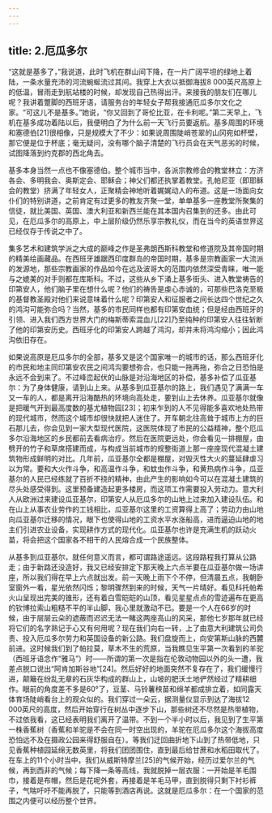 ```yaml
---
---
---
```

title: 2.厄瓜多尔
---




“这就是基多了，”我说道，此时飞机在群山间下降，在一片广阔平坦的绿地上着陆，一条水量充沛的河流蜿蜒流过其间。我穿上大衣以抵御海拔8 000英尺高原上的低温，冒雨走到航站楼的时候，却发现自己热得出汗。来接我的朋友们在哪儿呢？我讲着蹩脚的西班牙语，请服务台的年轻女子帮我接通厄瓜多尔文化之家。“可这儿不是基多。”她说，“你又回到了哥伦比亚，在卡利呢。”第二天早上，飞机在基多成功着陆以后，我便明白了为什么前一天飞行员要返航。基多周围的环境和塞德伯[21]很相像，只是规模大了不少：如果说周围陡峭苍翠的山冈宛如杯壁，那它便是位于杯底；毫无疑问，没有哪个脑子清楚的飞行员会在天气恶劣的时候，试图降落到约克郡的西北角去。

基多本身当然一点也不像塞德伯。整个城市当中，各派宗教修会的教堂林立：方济各会、多明我会、奥斯定会、耶稣会；神父们都还执掌着教堂。孔帕尼亚（即耶稣会的教堂）挤满了年轻女人，正聚精会神地听着娓娓动人的布道。这是一场面向女仆们的特别讲道，之前肯定有过更多的教友齐聚一堂，单单基多一座教堂所聚集的信徒，就比美国、英国、澳大利亚和新西兰能在其本国内召集到的还多。由此可见，在厄瓜多尔的高原上，中上层阶级仍然乐享宗教礼仪，而在当今的英语世界这已经仅存于传说之中了。

集多艺术和建筑学派之大成的巅峰之作是圣弗朗西斯科教堂和修道院及其帝国时期的精美绘画藏品。在西班牙雄踞西印度群岛的帝国时期，基多是宗教画家一大流派的发源地，那些宗教画家的作品如今在远及波哥大的范围内依然深受青睐，唯一能与之媲美的对手则都在库斯科。不过，这些从乡下涌上基多街头、进入教堂祷告的印第安人，他们脑子里在想什么呢？他们的祷告是虔心赤诚的，可那些巴洛克至极的基督教圣殿对他们来说意味着什么呢？印第安人和征服者之间长达四个世纪之久的鸿沟可能弥合吗？当然，基多的市民同样也都有印第安血统；但是经由西班牙的引领、进入我们西方世界大门的梅斯蒂索混血儿[22]乃至纯种的印第安人往往斩断了他的印第安历史。西班牙化的印第安人跨越了鸿沟，却并未将鸿沟缩小；因此鸿沟依旧存在。

如果说高原是厄瓜多尔的全部，基多又是这个国家唯一的城市的话，那么西班牙化的市民和地主同印第安农民之间鸿沟要想弥合，也只能一拖再拖，弥合之日恐怕是永远不会到来了。不过峰峦起伏的山脉是对沿海地区的补偿，基多补偿了瓜亚基尔：为了身体健康，请到山上来。从基多到瓜亚基尔的路上，我们遇见了满满一车又一车的人，都是离开沿海酷热的环境向高处走，要到山上去休养。瓜亚基尔就像是把暖气开到最高度数的基尤植物园[23]；初来乍到的人不见得能多喜欢地处热带的现代城市，然而这个城市却很快就把人迷住了。开车朝北往高耸于城市上方的巨石那儿去，你会见到一家大型现代医院，这医院体现了市民的公益精神，整个厄瓜多尔沿海地区的乡民都前去看病治疗。然后在医院更远处，你会看见一排棚屋，由劈开的竹子和草席搭建而成，与构成当前城市的规整街道上那一座座现代混凝土建筑物形成鲜明的对比。几年前，瓜亚基尔全都是棚屋，对毁灭性大火的蔓延肆虐习以为常。要和大火作斗争，和高温作斗争，和蚊虫作斗争，和黄热病作斗争，瓜亚基尔的人民已经练就了百折不挠的精神，由此产生的影响如今可以在混凝土建筑的尽头处感受得到。这里预备建造起更多楼房，而这项工作需要投入劳动力。意大利人从欧洲过来建设瓜亚基尔，印第安人从厄瓜多尔的山地上过来加入建设队伍。和在山上从事农业劳作的工钱相比，瓜亚基尔这里的工资算得上高了；劳动力由山地向瓜亚基尔迁移的情况，眼下也使得山地的工资水平水涨船高，进而逼迫山地的地主们引进农业设备，实现耕作方式的现代化。瓜亚基尔也许是充满生机的跃动火苗，将会把这个国家各不相干的人民熔合成一个民族整体。

从基多到瓜亚基尔，就任何意义而言，都可谓路途遥远。这段路程我打算从公路走；由于新路还没造好，我又已经安排定下那天晚上六点半要在瓜亚基尔做一场讲座，所以我们得在早上六点就出发。前一天晚上雨下个不停，但清晨五点，我朝卧室窗外一看，星光依然闪烁；黎明骤然到来的时候，天气一片晴好。看见科托帕希火山呈现出完美的锥形，还有着白雪皑皑的山顶，看见星星点点的雪迹遍布在更高的钦博拉索山粗糙不平的半山脚，我心里就激动不已。要是一个人在66岁的时候，由于层层云朵的遮蔽而迟迟无法一睹这两座高山的风采，那他七岁那年就已经将它们的名字熟记于心又有何用呢？现在我们向右一转，上了由意大利建筑公司负责、投入厄瓜多尔劳力和英国设备的新公路。我们盘旋而上，向安第斯山脉的西麓前进。这时候我们到了帕拉莫，草木不生的荒原，当我瞧见生平第一次看到的羊驼（西班牙语念作“雅马”）时——所谓的第一次是指在伦敦动物园以外的头一遭，我差点脱口说出“阿肯加斯谷地”[24]。然后好好的地面突然不复存在了，我们缓慢行进，颠簸在纷乱无章的石灰华构成的群山上，山坡的肥沃土地俨然经过了精耕细作。眼前的角度差不多是60°了，豆茎、马铃薯秧苗和绵羊都成排立着，如同露天体育场陡峭看台上的观众似的。我们穿过一朵云，据测量仪显示到达了海拔12 000英尺的高度，然后开始穿行在树丛中逐步下山，那些树还不尽然是热带植物，不过依我看，这已经表明我们离开了温带。不到一个半小时以后，我见到了生平第一株香蕉树（香蕉和羊驼是不会在同一时空出现的，羊驼在厄瓜多尔这个海拔高度恐怕远不及在摄政公园来得舒服自在）。等我们迂回曲折地下山到了热带低地，只见香蕉种植园延绵无数英里，将我们团团围住，直到最后给甘蔗和水稻田取代了。在车上的11个小时当中，我们从威斯特摩兰[25]的气候开始，经历过爱尔兰的气候，再到西非的气候；每下降一条等高线，我就脱掉一层衣服：一开始是羊毛围巾，接着是布帽，然后是花呢外套，再接着是羊毛马甲，直到脱得只剩下衬衫裤子，气喘吁吁不能再脱了，只能等到酒店再说。这就是厄瓜多尔：在一个国家的范围之内便可以经历整个世界。